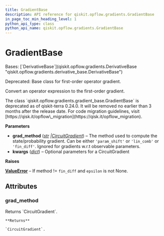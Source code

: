 ```yaml
---
title: GradientBase
description: API reference for qiskit.opflow.gradients.GradientBase
in_page_toc_min_heading_level: 1
python_api_type: class
python_api_name: qiskit.opflow.gradients.GradientBase
---
```


# GradientBase

<Class id="qiskit.opflow.gradients.GradientBase" isDedicatedPage={true} github="https://github.com/qiskit/qiskit/tree/stable/0.25/qiskit/opflow/gradients/gradient_base.py" signature="qiskit.opflow.gradients.GradientBase(grad_method='param_shift', **kwargs)">
  Bases: [`DerivativeBase`](qiskit.opflow.gradients.DerivativeBase "qiskit.opflow.gradients.derivative_base.DerivativeBase")

  Deprecated: Base class for first-order operator gradient.

  Convert an operator expression to the first-order gradient.

  <Admonition title="Deprecated since version 0.24.0" type="danger">
    The class `qiskit.opflow.gradients.gradient_base.GradientBase` is deprecated as of qiskit-terra 0.24.0. It will be removed no earlier than 3 months after the release date. For code migration guidelines, visit [https://qisk.it/opflow\_migration](https://qisk.it/opflow_migration).
  </Admonition>

  **Parameters**

  *   **grad\_method** ([*str*](https://docs.python.org/3/library/stdtypes.html#str "(in Python v3.12)")  *|*[*CircuitGradient*](qiskit.opflow.gradients.CircuitGradient "qiskit.opflow.gradients.circuit_gradients.circuit_gradient.CircuitGradient")) – The method used to compute the state/probability gradient. Can be either `'param_shift'` or `'lin_comb'` or `'fin_diff'`. Ignored for gradients w\.r.t observable parameters.
  *   **kwargs** ([*dict*](https://docs.python.org/3/library/stdtypes.html#dict "(in Python v3.12)")) – Optional parameters for a CircuitGradient

  **Raises**

  [**ValueError**](https://docs.python.org/3/library/exceptions.html#ValueError "(in Python v3.12)") – If method != `fin_diff` and `epsilon` is not None.

  ## Attributes

  ### grad\_method

  <Attribute id="qiskit.opflow.gradients.GradientBase.grad_method" name="grad_method">
    Returns `CircuitGradient`.

    **Returns**

    `CircuitGradient`.
  </Attribute>
</Class>

